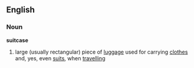 ==English==
===Noun===
'''suitcase'''
#large (usually rectangular) piece of [[luggage]] used for carrying [[clothes]] and, yes, even [[suit]]s, when [[travel]]ling